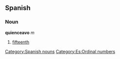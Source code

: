== Spanish == 
=== Noun === 
'''quienceavo''' ''m'' 
# [[fifteenth]] 
[[Category:Spanish nouns]]
[[Category:Es:Ordinal numbers]]
